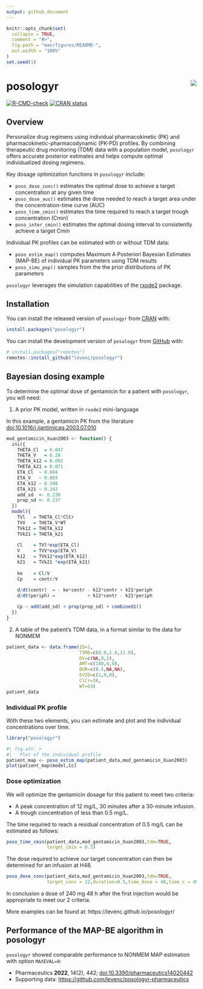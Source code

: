 ```yaml
---
output: github_document
---
```


<!-- README.md is generated from README.Rmd. Please edit that file -->

```r
knitr::opts_chunk$set(
  collapse = TRUE,
  comment = "#>",
  fig.path = "man/figures/README-",
  out.width = "100%"
)
set.seed(1)
```

# posologyr [<img src="man/figures/logo_120.png"  align="right" />](https://github.com/levenc/posologyr/)

<!-- badges: start -->
[![R-CMD-check](https://github.com/levenc/posologyr/actions/workflows/R-CMD-check.yaml/badge.svg)](https://github.com/levenc/posologyr/actions/workflows/R-CMD-check.yaml)
[![CRAN status](https://www.r-pkg.org/badges/version/posologyr)](https://CRAN.R-project.org/package=posologyr)
<!-- badges: end -->

## Overview

Personalize drug regimens using individual pharmacokinetic (PK) and pharmacokinetic-pharmacodynamic (PK-PD) profiles. By combining therapeutic drug monitoring (TDM) data with a population model, `posologyr` offers accurate posterior estimates and helps compute optimal individualized dosing regimens.

Key dosage optimization functions in `posologyr` include:

+ `poso_dose_conc()` estimates the optimal dose to achieve a target concentration at any given time
+ `poso_dose_auc()` estimates the dose needed to reach a target area under the concentration-time curve (AUC)
+ `poso_time_cmin()` estimates the time required to reach a target trough concentration (Cmin)
+ `poso_inter_cmin()` estimates the optimal dosing interval to consistently achieve a target Cmin 

Individual PK profiles can be estimated with or without TDM data:

+ `poso_estim_map()` computes Maximum A Posteriori Bayesian Estimates (MAP-BE) of individual PK parameters using TDM results
+ `poso_simu_pop()` samples from the the prior distributions of PK parameters

`posologyr` leverages the simulation capabilities of the
[rxode2](https://github.com/nlmixr2/rxode2) package.

## Installation

You can install the released version of `posologyr` from
[CRAN](https://CRAN.R-project.org) with:

``` r
install.packages("posologyr")
``` 

You can install the development version of `posologyr` from 
[GitHub](https://github.com/) with:

```r
# install.packages("remotes")
remotes::install_github("levenc/posologyr")
```

## Bayesian dosing example

To determine the optimal dose of gentamicin for a patient with `posologyr`, you will need:

1. A prior PK model, written in `rxode2` mini-language

In this example, a gentamicin PK from the literature <doi:10.1016/j.ijantimicag.2003.07.010>

```r
mod_gentamicin_Xuan2003 <- function() {
  ini({
    THETA_Cl  = 0.047
    THETA_V   = 0.28
    THETA_k12 = 0.092
    THETA_k21 = 0.071
    ETA_Cl  ~ 0.084
    ETA_V   ~ 0.003
    ETA_k12 ~ 0.398
    ETA_k21 ~ 0.342
    add_sd  <- 0.230
    prop_sd <- 0.237
  })
  model({
    TVl   = THETA_Cl*ClCr
    TVV   = THETA_V*WT
    TVk12 = THETA_k12
    TVk21 = THETA_k21
    
    Cl    = TVl*exp(ETA_Cl)
    V     = TVV*exp(ETA_V)
    k12   = TVk12*exp(ETA_k12)
    k21   = TVk21 *exp(ETA_k21)
    
    ke    = Cl/V
    Cp    = centr/V
    
    d/dt(centr)  = - ke*centr - k12*centr + k21*periph
    d/dt(periph) =            + k12*centr - k21*periph

    Cp ~ add(add_sd) + prop(prop_sd) + combined1()
  })
}
```

2. A table of the patient's TDM data, in a format similar to the data for NONMEM

```r
patient_data <- data.frame(ID=1,
                           TIME=c(0.0,1.0,11.0),
                           DV=c(NA,9,2),
                           AMT=c(180,0,0),
                           DUR=c(0.5,NA,NA),
                           EVID=c(1,0,0),
                           ClCr=38,
                           WT=63)
patient_data
```


### Individual PK profile

With these two elements, you can estimate and plot and the individual concentrations over time.

```r
library("posologyr")
```

```r
#| fig.alt: >
#|   Plot of the individual profile
patient_map <- poso_estim_map(patient_data,mod_gentamicin_Xuan2003)
plot(patient_map$model,Cc)
```

### Dose optimization

We will optimize the gentamicin dosage for this patient to meet two criteria:

+ A peak concentration of 12 mg/L, 30 minutes after a 30-minute infusion.
+ A trough concentration of less than 0.5 mg/L.

The time required to reach a residual concentration of 0.5 mg/L can be estimated as follows:

```r
poso_time_cmin(patient_data,mod_gentamicin_Xuan2003,tdm=TRUE,
               target_cmin = 0.5)
```

The dose required to achieve our target concentration can then be determined for an infusion at H48.

```r
poso_dose_conc(patient_data,mod_gentamicin_Xuan2003,tdm=TRUE,
               target_conc = 12,duration=0.5,time_dose = 48,time_c = 49)
```

In conclusion a dose of 240 mg 48 h after the first injection would be appropriate to meet our 2 criteria.

More examples can be found at: https://levenc.github.io/posologyr/

## Performance of the MAP-BE algorithm in posologyr
`posologyr` showed comparable performance to NONMEM MAP estimation with option `MAXEVAL=0`:

* Pharmaceutics **2022**, 14(2), 442; [doi:10.3390/pharmaceutics14020442](https://doi.org/10.3390/pharmaceutics14020442)
* Supporting data: [https://github.com/levenc/posologyr-pharmaceutics](https://github.com/levenc/posologyr-pharmaceutics)
